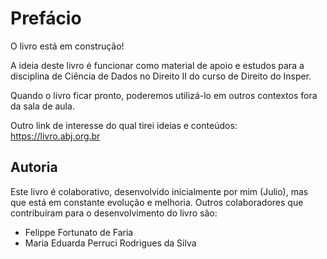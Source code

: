 # Prefácio {.unnumbered}

::: {.callout-warning}

O livro está em construção!

:::

A ideia deste livro é funcionar como material de apoio e estudos para a disciplina de Ciência de Dados no Direito II do curso de Direito do Insper.

Quando o livro ficar pronto, poderemos utilizá-lo em outros contextos fora da sala de aula.

Outro link de interesse do qual tirei ideias e conteúdos: <https://livro.abj.org.br>

## Autoria

Este livro é colaborativo, desenvolvido inicialmente por mim (Julio), mas que está em constante evolução e melhoria. Outros colaboradores que contribuíram para o desenvolvimento do livro são:

- Felippe Fortunato de Faria
- Maria Eduarda Perruci Rodrigues da Silva
